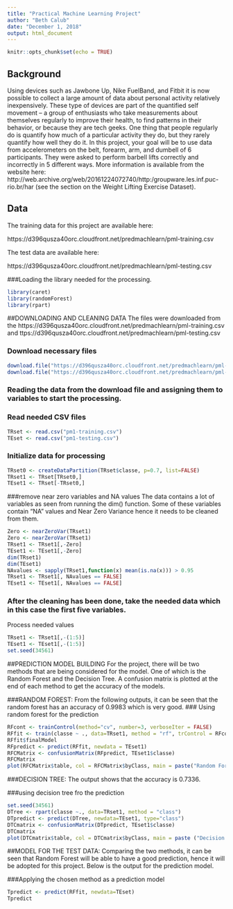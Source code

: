 ```yaml
---
title: "Practical Machine Learning Project"
author: "Beth Calub"
date: "December 1, 2018"
output: html_document
---
```


```r
knitr::opts_chunk$set(echo = TRUE)
```

## Background

Using devices such as Jawbone Up, Nike FuelBand, and Fitbit it is now possible to collect a large amount of data about personal activity relatively inexpensively. These type of devices are part of the quantified self movement – a group of enthusiasts who take measurements about themselves regularly to improve their health, to find patterns in their behavior, or because they are tech geeks. One thing that people regularly do is quantify how much of a particular activity they do, but they rarely quantify how well they do it. In this project, your goal will be to use data from accelerometers on the belt, forearm, arm, and dumbell of 6 participants. They were asked to perform barbell lifts correctly and incorrectly in 5 different ways. More information is available from the website here: http://web.archive.org/web/20161224072740/http:/groupware.les.inf.puc-rio.br/har (see the section on the Weight Lifting Exercise Dataset).

## Data

The training data for this project are available here:

https://d396qusza40orc.cloudfront.net/predmachlearn/pml-training.csv

The test data are available here:

https://d396qusza40orc.cloudfront.net/predmachlearn/pml-testing.csv

###Loading the library needed for the processing.
```r
library(caret)
library(randomForest)
library(rpart)
```
##DOWNLOADING AND CLEANING DATA
The files were downloaded from the https://d396qusza40orc.cloudfront.net/predmachlearn/pml-training.csv and ttps://d396qusza40orc.cloudfront.net/predmachlearn/pml-testing.csv

### Download necessary files
```r
download.file("https://d396qusza40orc.cloudfront.net/predmachlearn/pml-testing.csv", destfile="pm1-testing.csv")
download.file("https://d396qusza40orc.cloudfront.net/predmachlearn/pml-training.csv", destfile="pm1-training.csv")
```
### Reading the data from the download file and assigning them to variables to start the processing.

### Read needed CSV files
```r
TRset <- read.csv("pm1-training.csv")
TEset <- read.csv("pm1-testing.csv")
```
### Initialize data for processing
```r
TRset0 <- createDataPartition(TRset$classe, p=0.7, list=FALSE)
TRset1 <- TRset[TRset0,]
TEset1 <- TRset[-TRset0,]
```
###remove near zero variables and NA values
The data contains a lot of variables as seen from running the dim() function.  Some of these variables contain “NA” values and Near Zero Variance hence it needs to be cleaned from them.
```r
Zero <- nearZeroVar(TRset1)
Zero <- nearZeroVar(TRset1)
TRset1 <- TRset1[,-Zero]
TEset1 <- TEset1[,-Zero]
dim(TRset1)
dim(TEset1)
NAvalues <- sapply(TRset1,function(x) mean(is.na(x))) > 0.95
TRset1 <- TRset1[, NAvalues == FALSE]
TEset1 <- TEset1[, NAvalues == FALSE]
```
### After the cleaning has been done, take the needed data which in this case the first five variables.
Process needed values
```r
TRset1 <- TRset1[,-(1:5)]
TEset1 <- TEset1[,-(1:5)]
set.seed(34561)
```

##PREDICTION MODEL BUILDING
For the project, there will be two methods that are being considered for the model.  One of which is the Random Forest and the Decision Tree. A confusion matrix is plotted at the end of each method to get the accuracy of the models.

###RANDOM FOREST:
From the following outputs, it can be seen that the random forest has an accuracy of 0.9983 which is very good.
### Using random forest for the prediction
```r
RFcont <- trainControl(method="cv", number=3, verboseIter = FALSE)
RFfit <- train(classe ~ ., data=TRset1, method = "rf", trControl = RFcont)
RFfit$finalModel
RFpredict <- predict(RFfit, newdata = TEset1)
RFCMatrix <- confusionMatrix(RFpredict, TEset1$classe)
RFCMatrix
plot(RFCMatrix$table, col = RFCMatrix$byClass, main = paste("Random Forest - Accuracy =", round(RFCMatrix$overall['Accuracy'],4)))
```
###DECISION TREE:
 The output shows that the accuracy is 0.7336.

###using decision tree fro the prediction
```r
set.seed(34561)
DTree <- rpart(classe ~., data=TRset1, method = "class")
DTpredict <- predict(DTree, newdata=TEset1, type="class")
DTCmatrix <- confusionMatrix(DTpredict, TEset1$classe)
DTCmatrix
plot(DTCmatrix$table, col = DTCmatrix$byClass, main = paste ("Decision Tree - Accuracy = ", round(DTCmatrix$overall['Accuracy'])))
```

##MODEL FOR THE TEST DATA:
Comparing the two methods, it can be seen that Random Forest will be able to have a good prediction, hence it will be adopted for this project. Below is the output for the prediction model.

###Applying the chosen method as a prediction model
```r
Tpredict <- predict(RFfit, newdata=TEset)
Tpredict
```
